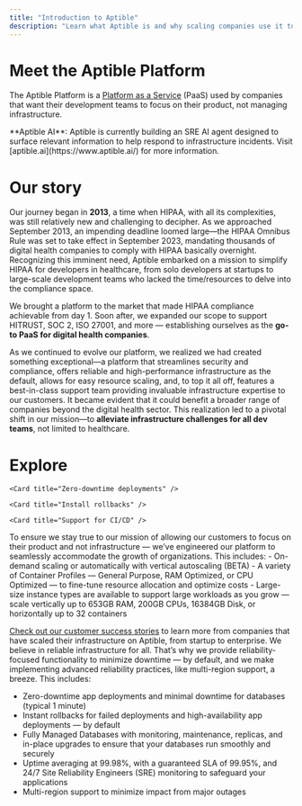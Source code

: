 ```yaml
---
title: "Introduction to Aptible"
description: "Learn what Aptible is and why scaling companies use it to host their apps and data in the cloud"
---
```


# Meet the Aptible Platform

The Aptible Platform is a [Platform as a Service](/reference/glossary#paas) (PaaS) used by companies that want their development teams to focus on their product, not managing infrastructure.

<CardGroup cols="2">
  <Card title="Simplifed App Deployment" icon="sparkles" />

  <Card title="Managed Databases" icon="sparkles" />

  <Card title="Built-in Monitoring and Observability" icon="sparkles" />

  <Card title="Security & Compliance Guardrails & Visibility" icon="sparkles" />

  <Card title="Highly reliable infrastructure" icon="sparkles" />

  <Card title="Tools & integrations" icon="sparkles" />
</CardGroup>

<Info>
  **Aptible AI**: Aptible is currently building an SRE AI agent designed to surface relevant information to help respond to infrastructure incidents. Visit [aptible.ai](https://www.aptible.ai/) for more information.
</Info>

# Our story

Our journey began in **2013**, a time when HIPAA, with all its complexities, was still relatively new and challenging to decipher. As we approached September 2013, an impending deadline loomed large—the HIPAA Omnibus Rule was set to take effect in September 2023, mandating thousands of digital health companies to comply with HIPAA basically overnight. Recognizing this imminent need, Aptible embarked on a mission to simplify HIPAA for developers in healthcare, from solo developers at startups to large-scale development teams who lacked the time/resources to delve into the compliance space.

We brought a platform to the market that made HIPAA compliance achievable from day 1. Soon after, we expanded our scope to support HITRUST, SOC 2, ISO 27001, and more — establishing ourselves as the **go-to PaaS for digital health companies**.

As we continued to evolve our platform, we realized we had created something exceptional—a platform that streamlines security and compliance, offers reliable and high-performance infrastructure as the default, allows for easy resource scaling, and, to top it all off, features a best-in-class support team providing invaluable infrastructure expertise to our customers. It became evident that it could benefit a broader range of companies beyond the digital health sector. This realization led to a pivotal shift in our mission—to **alleviate infrastructure challenges for all dev teams**, not limited to healthcare.

# Explore

<Accordion title="Simplified App Deployments on Aptible">
  <CardGroup cols="2">
    <Card title="Deploy from git or Docker" />

    <Card title="Zero-downtime deployments" />

    <Card title="Install rollbacks" />

    <Card title="Support for CI/CD" />
  </CardGroup>
</Accordion>
<Accordion title="Scaling on Aptible">
To ensure we stay true to our mission of allowing our customers to focus on their product and not infrastructure — we’ve engineered our platform to seamlessly accommodate the growth of organizations. This includes:
- On-demand scaling or automatically with vertical autoscaling (BETA)
- A variety of Container Profiles — General Purpose, RAM Optimized, or CPU Optimized — to fine-tune resource allocation and optimize costs
- Large-size instance types are available to support large workloads as you grow — scale vertically up to 653GB RAM, 200GB CPUs, 16384GB Disk, or horizontally up to 32 containers

<Info> [Check out our customer success stories](https://www.aptible.com/customers) to learn more from companies that have scaled their infrastructure on Aptible, from startup to enterprise. </Info>
</Accordion>
<Accordion title="Reliability on Aptible">
We believe in reliable infrastructure for all. That’s why we provide reliability-focused functionality to minimize downtime — by default, and we make implementing advanced reliability practices, like multi-region support, a breeze. This includes:
- Zero-downtime app deployments and minimal downtime for databases (typical 1 minute)
- Instant rollbacks for failed deployments and high-availability app deployments — by default
- Fully Managed Databases with monitoring, maintenance, replicas, and in-place upgrades to ensure that your databases run smoothly and securely
- Uptime averaging at 99.98%, with a guaranteed SLA of 99.95%, and 24/7 Site Reliability Engineers (SRE) monitoring to safeguard your applications
- Multi-region support to minimize impact from major outages
</Accordion>